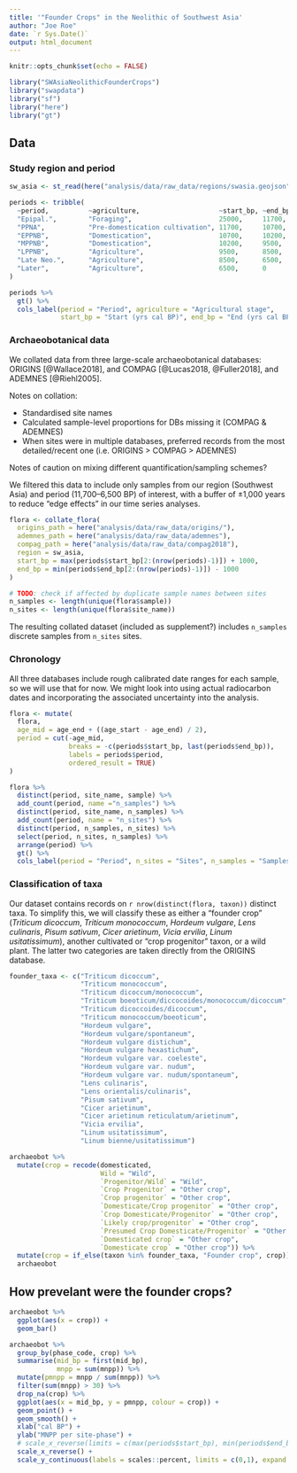 ```yaml
---
title: '"Founder Crops" in the Neolithic of Southwest Asia'
author: "Joe Roe"
date: `r Sys.Date()`
output: html_document
---
```


```r
knitr::opts_chunk$set(echo = FALSE)

library("SWAsiaNeolithicFounderCrops")
library("swapdata")
library("sf")
library("here")
library("gt")
```

## Data

### Study region and period

```r
sw_asia <- st_read(here("analysis/data/raw_data/regions/swasia.geojson"))
```

```r
periods <- tribble(
  ~period,          ~agriculture,                    ~start_bp, ~end_bp,
  "Epipal.",        "Foraging",                      25000,     11700,
  "PPNA",           "Pre-domestication cultivation", 11700,     10700,
  "EPPNB",          "Domestication",                 10700,     10200,
  "MPPNB",          "Domestication",                 10200,     9500,
  "LPPNB",          "Agriculture",                   9500,      8500,
  "Late Neo.",      "Agriculture",                   8500,      6500,
  "Later",          "Agriculture",                   6500,      0
)
```

```r
periods %>% 
  gt() %>% 
  cols_label(period = "Period", agriculture = "Agricultural stage",
             start_bp = "Start (yrs cal BP)", end_bp = "End (yrs cal BP")
```

### Archaeobotanical data

We collated data from three large-scale archaeobotanical databases: ORIGINS [@Wallace2018], and COMPAG [@Lucas2018, @Fuller2018], and ADEMNES [@Riehl2005].

Notes on collation:

* Standardised site names
* Calculated sample-level proportions for DBs missing it (COMPAG & ADEMNES)
* When sites were in multiple databases, preferred records from the most detailed/recent one (i.e. ORIGINS > COMPAG > ADEMNES)

Notes of caution on mixing different quantification/sampling schemes?

We filtered this data to include only samples from our region (Southwest Asia) and period (11,700–6,500 BP) of interest,
with a buffer of ±1,000 years to reduce "edge effects" in our time series analyses.

```r
flora <- collate_flora(
  origins_path = here("analysis/data/raw_data/origins/"),
  ademnes_path = here("analysis/data/raw_data/ademnes"),
  compag_path = here("analysis/data/raw_data/compag2018"),
  region = sw_asia,
  start_bp = max(periods$start_bp[2:(nrow(periods)-1)]) + 1000,
  end_bp = min(periods$end_bp[2:(nrow(periods)-1)]) - 1000
)

# TODO: check if affected by duplicate sample names between sites
n_samples <- length(unique(flora$sample))
n_sites <- length(unique(flora$site_name))
```

The resulting collated dataset (included as supplement?) includes `n_samples` discrete samples from `n_sites` sites.

### Chronology

All three databases include rough calibrated date ranges for each sample, so we will use that for now.
We might look into using actual radiocarbon dates and incorporating the associated uncertainty into the analysis.

```r
flora <- mutate(
  flora,
  age_mid = age_end + ((age_start - age_end) / 2),
  period = cut(-age_mid, 
               breaks = -c(periods$start_bp, last(periods$end_bp)), 
               labels = periods$period,
               ordered_result = TRUE)
)
```

```r
flora %>% 
  distinct(period, site_name, sample) %>% 
  add_count(period, name ="n_samples") %>% 
  distinct(period, site_name, n_samples) %>% 
  add_count(period, name = "n_sites") %>% 
  distinct(period, n_samples, n_sites) %>% 
  select(period, n_sites, n_samples) %>% 
  arrange(period) %>%
  gt() %>% 
  cols_label(period = "Period", n_sites = "Sites", n_samples = "Samples") 
```

### Classification of taxa

Our dataset contains records on `r nrow(distinct(flora, taxon))` distinct taxa.
To simplify this, we will classify these as either a "founder crop" (*Triticum dicoccum*, *Triticum monococcum*, *Hordeum vulgare*, *Lens culinaris*, *Pisum sativum*, *Cicer arietinum*, *Vicia ervilia*, *Linum usitatissimum*), another cultivated or "crop progenitor" taxon, or a wild plant. 
The latter two categories are taken directly from the ORIGINS database.

```r
founder_taxa <- c("Triticum dicoccum",
                  "Triticum monococcum",
                  "Triticum dicoccum/monococcum",
                  "Triticum boeoticum/diccocoides/monococcum/dicoccum",
                  "Triticum dicoccoides/dicoccum",
                  "Triticum monococcum/boeoticum",
                  "Hordeum vulgare",
                  "Hordeum vulgare/spontaneum",
                  "Hordeum vulgare distichum",
                  "Hordeum vulgare hexastichum",
                  "Hordeum vulgare var. coeleste",
                  "Hordeum vulgare var. nudum",
                  "Hordeum vulgare var. nudum/spontaneum",
                  "Lens culinaris",
                  "Lens orientalis/culinaris",
                  "Pisum sativum",
                  "Cicer arietinum",
                  "Cicer arietinum reticulatum/arietinum",
                  "Vicia ervilia",
                  "Linum usitatissimum",
                  "Linum bienne/usitatissimum")

archaeobot %>% 
  mutate(crop = recode(domesticated,
                       Wild = "Wild",
                       `Progenitor/Wild` = "Wild",
                       `Crop Progenitor` = "Other crop",
                       `Crop progenitor` = "Other crop",
                       `Domesticate/Crop progenitor` = "Other crop",
                       `Crop Domesticate/Progenitor` = "Other crop",
                       `Likely crop/progenitor` = "Other crop",
                       `Presumed Crop Domesticate/Progenitor` = "Other crop",
                       `Domesticated crop` = "Other crop",
                       `Domesticate crop` = "Other crop")) %>% 
  mutate(crop = if_else(taxon %in% founder_taxa, "Founder crop", crop)) ->
  archaeobot
```

## How prevelant were the founder crops?

```r
archaeobot %>% 
  ggplot(aes(x = crop)) +
  geom_bar()
```

```r
archaeobot %>% 
  group_by(phase_code, crop) %>% 
  summarise(mid_bp = first(mid_bp),
            mnpp = sum(mnpp)) %>% 
  mutate(pmnpp = mnpp / sum(mnpp)) %>% 
  filter(sum(mnpp) > 30) %>% 
  drop_na(crop) %>% 
  ggplot(aes(x = mid_bp, y = pmnpp, colour = crop)) +
  geom_point() +
  geom_smooth() +
  xlab("cal BP") +
  ylab("MNPP per site-phase") +
  # scale_x_reverse(limits = c(max(periods$start_bp), min(periods$end_bp))) +
  scale_x_reverse() +
  scale_y_continuous(labels = scales::percent, limits = c(0,1), expand = c(0,0))
```
